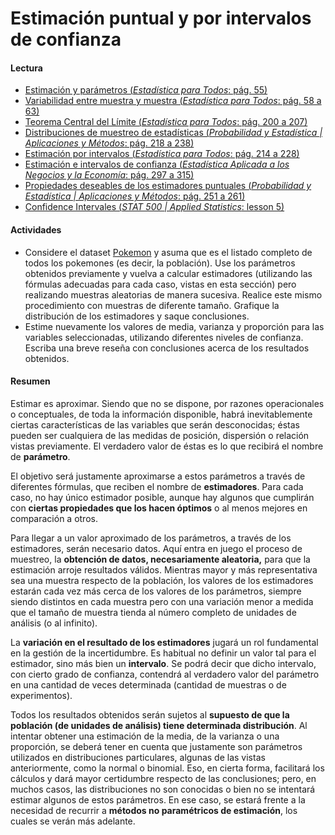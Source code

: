 # Estimación puntual y por intervalos de confianza

#### Lectura

- [Estimación y parámetros (_Estadística para Todos_: pág. 55)](https://drive.google.com/file/d/1oe0BDy9U1l-H54Ry_mkVC5hxGE-Z5rGm/view?usp=share_link)
- [Variabilidad entre muestra y muestra (_Estadística para Todos_: pág. 58 a 63)](https://drive.google.com/file/d/1oe0BDy9U1l-H54Ry_mkVC5hxGE-Z5rGm/view?usp=share_link)
- [Teorema Central del Límite (_Estadística para Todos_: pág. 200 a 207)](https://drive.google.com/file/d/1oe0BDy9U1l-H54Ry_mkVC5hxGE-Z5rGm/view?usp=share_link)
- [Distribuciones de muestreo de estadísticas (_Probabilidad y Estadística | Aplicaciones y Métodos_: pág. 218 a 238)](https://drive.google.com/file/d/1VCLbf-N79MIcStIe35XzL5NF-DTGENo_/view?usp=share_link)
- [Estimación por intervalos (_Estadística para Todos_: pág. 214 a 228)](https://drive.google.com/file/d/1oe0BDy9U1l-H54Ry_mkVC5hxGE-Z5rGm/view?usp=share_link)
- [Estimación e intervalos de confianza (_Estadística Aplicada a los Negocios y la Economía_: pág. 297 a 315)](https://drive.google.com/file/d/1FX-LDq_MY3dD6UkhpktQVN6iDgNKug0N/view?usp=share_link)
- [Propiedades deseables de los estimadores puntuales (_Probabilidad y Estadística | Aplicaciones y Métodos_: pág. 251 a 261)](https://drive.google.com/file/d/1VCLbf-N79MIcStIe35XzL5NF-DTGENo_/view?usp=share_link)
- [Confidence Intervales (_STAT 500 | Applied Statistics_: lesson 5)](https://online.stat.psu.edu/stat500/lesson/5)
    
#### Actividades

- Considere el dataset [Pokemon](https://drive.google.com/drive/folders/1Lprg5DfAXRnUcmYi5TdzfpKIzQ49ITuq?usp=share_link) y asuma que es el listado completo de todos los pokemones (es decir, la población). Use los parámetros obtenidos previamente y vuelva a calcular estimadores (utilizando las fórmulas adecuadas para cada caso, vistas en esta sección) pero realizando muestras aleatorias de manera sucesiva. Realice este mismo procedimiento con muestras de diferente tamaño. Grafique la distribución de los estimadores y saque conclusiones.
- Estime nuevamente los valores de media, varianza y proporción para las variables seleccionadas, utilizando diferentes niveles de confianza. Escriba una breve reseña con conclusiones acerca de los resultados obtenidos.

#### Resumen

Estimar es aproximar. Siendo que no se dispone, por razones operacionales o conceptuales, de toda la información disponible, habrá inevitablemente ciertas características de las variables que serán desconocidas; éstas pueden ser cualquiera de las medidas de posición, dispersión o relación vistas previamente. El verdadero valor de éstas es lo que recibirá el nombre de **parámetro**. 

El objetivo será justamente aproximarse a estos parámetros a través de diferentes fórmulas, que reciben el nombre de **estimadores**. Para cada caso, no hay único estimador posible, aunque hay algunos que cumplirán con **ciertas propiedades que los hacen óptimos** o al menos mejores en comparación a otros.

Para llegar a un valor aproximado de los parámetros, a través de los estimadores, serán necesario datos. Aquí entra en juego el proceso de muestreo, la **obtención de datos, necesariamente aleatoria,** para que la estimación arroje resultados válidos. Mientras mayor y más representativa sea una muestra respecto de la población, los valores de los estimadores estarán cada vez más cerca de los valores de los parámetros, siempre siendo distintos en cada muestra pero con una variación menor a medida que el tamaño de muestra tienda al número completo de unidades de análisis (o al infinito).

La **variación en el resultado de los estimadores** jugará un rol fundamental en la gestión de la incertidumbre. Es habitual no definir un valor tal para el estimador, sino más bien un **intervalo**. Se podrá decir que dicho intervalo, con cierto grado de confianza, contendrá al verdadero valor del parámetro en una cantidad de veces determinada (cantidad de muestras o de experimentos).

Todos los resultados obtenidos serán sujetos al **supuesto de que la población (de unidades de análisis) tiene determinada distribución**. Al intentar obtener una estimación de la media, de la varianza o una proporción, se deberá tener en cuenta que justamente son parámetros utilizados en distribuciones particulares, algunas de las vistas anteriormente, como la normal o binomial. Eso, en cierta forma, facilitará los cálculos y dará mayor certidumbre respecto de las conclusiones; pero, en muchos casos, las distribuciones no son conocidas o bien no se intentará estimar algunos de estos parámetros. En ese caso, se estará frente a la necesidad de recurrir a **métodos no paramétricos de estimación**, los cuales se verán más adelante.


